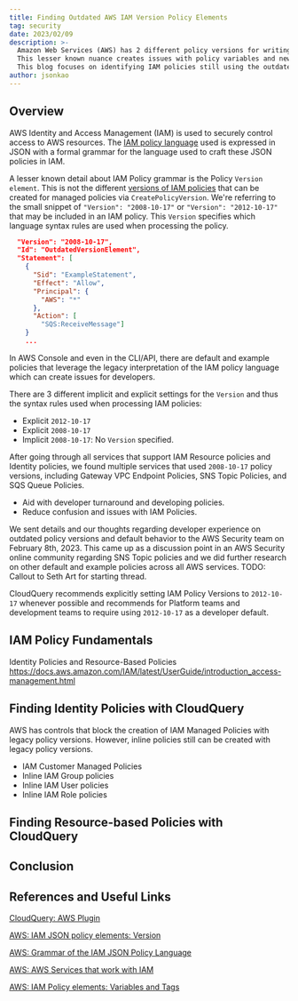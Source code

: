 ```yaml
---
title: Finding Outdated AWS IAM Version Policy Elements
tag: security
date: 2023/02/09
description: >-
  Amazon Web Services (AWS) has 2 different policy versions for writing JSON IAM policies.  
  This lesser known nuance creates issues with policy variables and newer features. 
  This blog focuses on identifying IAM policies still using the outdated IAM language version.
author: jsonkao
---
```



<BlogHeader/>

## Overview

AWS Identity and Access Management (IAM) is used to securely control access to AWS resources.  The 
[IAM policy language](https://docs.aws.amazon.com/IAM/latest/UserGuide/reference_policies.html) used 
is expressed in JSON with a formal grammar for the language used to craft these JSON policies in IAM.

A lesser known detail about IAM Policy grammar is the Policy `Version element`.  This is not the different 
[versions of IAM policies](https://docs.aws.amazon.com/IAM/latest/UserGuide/access_policies_managed-versioning.html) 
that can be created for managed policies via `CreatePolicyVersion`.  We're referring to the small snippet of `"Version": "2008-10-17"`
or `"Version": "2012-10-17"` that may be included in an IAM policy.  This `Version` specifies which language
syntax rules are used when processing the policy.

```json copy
  "Version": "2008-10-17",
  "Id": "OutdatedVersionElement",
  "Statement": [
    {
      "Sid": "ExampleStatement",
      "Effect": "Allow",
      "Principal": {
        "AWS": "*"
      },
      "Action": [
        "SQS:ReceiveMessage"]
    }
    ...
```

In AWS Console and even in the CLI/API, there are default and example policies that leverage the 
legacy interpretation of the IAM policy language which can create issues for developers.  

There are 3 different implicit and explicit settings for the `Version` and thus the syntax rules used when processing IAM policies:
* Explicit `2012-10-17`
* Explicit `2008-10-17`
* Implicit `2008-10-17`: No `Version` specified.

After going through all services that support IAM Resource policies and Identity policies, we found multiple services that used `2008-10-17` policy versions, including Gateway VPC Endpoint Policies, 
SNS Topic Policies, and SQS Queue Policies.

* Aid with developer turnaround and developing policies.
* Reduce confusion and issues with IAM Policies.

We sent details and our thoughts regarding developer experience on outdated policy 
versions and default behavior to the AWS Security team on February 8th, 2023.  This came up as a 
discussion point in an AWS Security online community regarding SNS Topic policies and we did further research
on other default and example policies across all AWS services.  TODO: Callout to Seth Art for starting thread.

CloudQuery recommends explicitly setting IAM Policy Versions to `2012-10-17` whenever possible
and recommends for Platform teams and development teams to require using `2012-10-17` as a developer
default.

## IAM Policy Fundamentals

Identity Policies and Resource-Based Policies
https://docs.aws.amazon.com/IAM/latest/UserGuide/introduction_access-management.html

## Finding Identity Policies with CloudQuery

AWS has controls that block the creation of IAM Managed Policies with 
legacy policy versions.  However, inline policies still can be created 
with legacy policy versions.




* IAM Customer Managed Policies
* Inline IAM Group policies
* Inline IAM User policies
* Inline IAM Role policies

## Finding Resource-based Policies with CloudQuery



## Conclusion

## References and Useful Links

[CloudQuery: AWS Plugin](https://www.cloudquery.io/docs/plugins/sources/aws/overview)

[AWS: IAM JSON policy elements: Version](https://docs.aws.amazon.com/IAM/latest/UserGuide/reference_policies_elements_version.html)

[AWS: Grammar of the IAM JSON Policy Language](https://docs.aws.amazon.com/IAM/latest/UserGuide/reference_policies_grammar.html)

[AWS: AWS Services that work with IAM](https://docs.aws.amazon.com/IAM/latest/UserGuide/reference_aws-services-that-work-with-iam.html)

[AWS: IAM Policy elements: Variables and Tags](https://docs.aws.amazon.com/IAM/latest/UserGuide/reference_policies_variables.html)